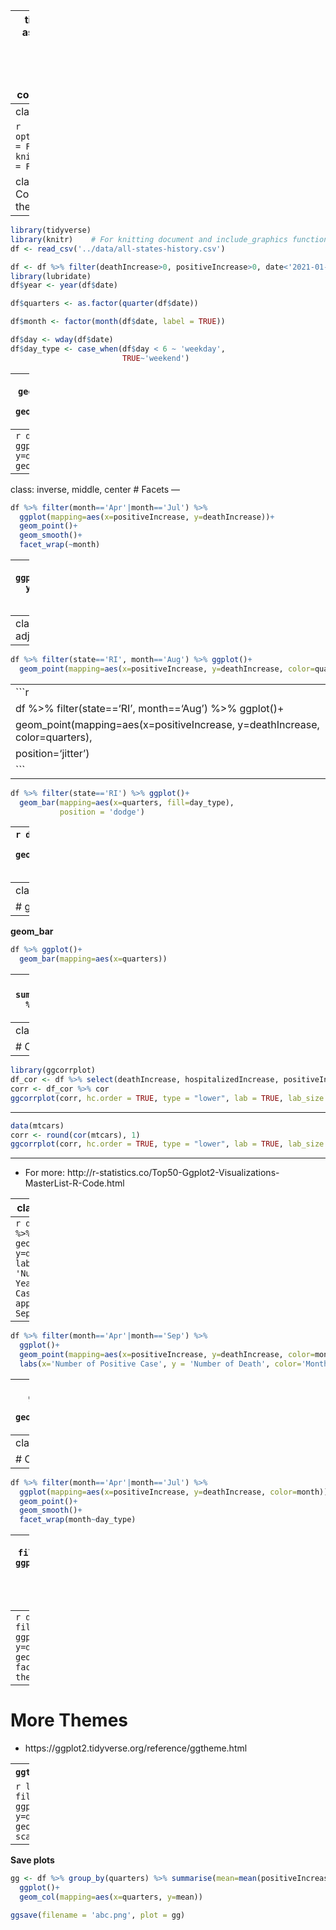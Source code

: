 
---
title: "Visualization- Some aspects of ggplot2"
output:
  xaringan::moon_reader:
    lib_dir: libs
    nature:
      highlightStyle: github
      highlightLines: true
      countIncrementalSlides: false
      
   

---
class: inverse, middle, center

```r
options(htmltools.dir.version = FALSE)
knitr::opts_chunk$set(message = FALSE, warning = FALSE)
```


class: inverse, middle, center
# Combine multiple graphs with the same aes

---
```r
library(tidyverse)
library(knitr)    # For knitting document and include_graphics function
df <- read_csv('../data/all-states-history.csv')

df <- df %>% filter(deathIncrease>0, positiveIncrease>0, date<'2021-01-01')
library(lubridate)
df$year <- year(df$date)

df$quarters <- as.factor(quarter(df$date))

df$month <- factor(month(df$date, label = TRUE))

df$day <- wday(df$date)
df$day_type <- case_when(df$day < 6 ~ 'weekday',
                         TRUE~'weekend')
```
---
```r
df %>% ggplot()+ 
  geom_point(mapping=aes(x=positiveIncrease, y=deathIncrease, color=quarters))+
  geom_smooth(mapping=aes(x=positiveIncrease, y=deathIncrease, color=quarters))
```
---
```r
df %>% ggplot(mapping=aes(x=positiveIncrease, y=deathIncrease, color=quarters))+ 
  geom_point()+
  geom_smooth()
```
---
class: inverse, middle, center
# Facets
---
```r
df %>% filter(month=='Apr'|month=='Jul') %>% 
  ggplot(mapping=aes(x=positiveIncrease, y=deathIncrease))+ 
  geom_point()+
  geom_smooth()+
  facet_wrap(~month)
```

---
```r
df %>% 
  ggplot(mapping=aes(x=positiveIncrease, y=deathIncrease, color=quarters))+ 
  geom_point()+
  geom_smooth()+
  facet_wrap(quarters~day_type)
```
---
class: inverse, middle, center
# Position adjustments
---
```r
df %>% filter(state=='RI', month=='Aug') %>% ggplot()+ 
  geom_point(mapping=aes(x=positiveIncrease, y=deathIncrease, color=quarters))
```
---
```r
df %>% filter(state=='RI', month=='Aug') %>% ggplot()+ 
  geom_point(mapping=aes(x=positiveIncrease, y=deathIncrease, color=quarters), 
             position='jitter')
```
---

```r
df %>% filter(state=='RI') %>% ggplot()+ 
  geom_bar(mapping=aes(x=quarters, fill=day_type), 
           position = 'dodge')
```
---
```r
df %>% filter(state=='RI') %>% ggplot()+ 
  geom_bar(mapping=aes(x=quarters, fill=day_type), 
           position = 'fill')
```
---
class: inverse, middle, center

# geom_bar vs. geom_col
---
**geom_bar**
```r
df %>% ggplot()+ 
  geom_bar(mapping=aes(x=quarters))
```

---
**geom_col**
```r
df %>% group_by(quarters) %>% summarise(average_positive=mean(positiveIncrease)) %>% 
  ggplot()+ 
  geom_col(mapping=aes(x=quarters, y=average_positive))
```

---
class: inverse, middle, center

# Correlogram

---

```r
library(ggcorrplot)
df_cor <- df %>% select(deathIncrease, hospitalizedIncrease, positiveIncrease, negativeIncrease, totalTestsViralIncrease, totalTestResultsIncrease, totalTestEncountersViralIncrease)
corr <- df_cor %>% cor
ggcorrplot(corr, hc.order = TRUE, type = "lower", lab = TRUE, lab_size = 3, method="circle", colors = c("tomato2", "white", "springgreen3"), title="Correlogram", ggtheme=theme_bw)
```
---

```r
data(mtcars)
corr <- round(cor(mtcars), 1)
ggcorrplot(corr, hc.order = TRUE, type = "lower", lab = TRUE, lab_size = 3, method="circle", colors = c("tomato2", "white", "springgreen3"), title="Correlogram", ggtheme=theme_bw)
```

---

- For more: http://r-statistics.co/Top50-Ggplot2-Visualizations-MasterList-R-Code.html

---
class: inverse, middle, center
# Labels/Title

---
```r
df %>% filter(month=='Apr'|month=='Sep') %>% 
  ggplot()+ 
  geom_point(mapping=aes(x=positiveIncrease, y=deathIncrease, color=month))+
  labs(x='Number of Positive Case', 
       y = 'Number of Death', 
       color='Month of the Year', 
       title = 'Scatter Plot of Positive Cases and Deaths', 
       caption = 'April appears to be more deadly than September.')
```

---
```r
df %>% filter(month=='Apr'|month=='Sep') %>% 
  ggplot()+ 
  geom_point(mapping=aes(x=positiveIncrease, y=deathIncrease, color=month))+
  labs(x='Number of Positive Case', y = 'Number of Death', color='Month of the Year', title = 'Scatter Plot of Positive Cases and Deaths', caption = 'April appears to be more deadly than September.')
```

---
```r
df %>% filter(month=='Sep') %>% 
  ggplot()+ 
  labs(x='Number of  Positive Case', y='Number of  Death')+
  geom_point(mapping=aes(x=positiveIncrease, y=deathIncrease))
```

---
class: inverse, middle, center

# Change Themes

---
```r
df %>% filter(month=='Apr'|month=='Jul') %>% 
  ggplot(mapping=aes(x=positiveIncrease, y=deathIncrease, color=month))+ 
  geom_point()+
  geom_smooth()+
  facet_wrap(month~day_type)
```

---
```r
df %>% filter(month=='Apr'|month=='Jul') %>% 
  ggplot(mapping=aes(x=positiveIncrease, y=deathIncrease, color=month))+ 
  geom_point()+
  geom_smooth()+
  facet_wrap(month~day_type)+
  theme_dark()
```

---
```r
df %>% filter(month=='Apr'|month=='Jul') %>% 
  ggplot(mapping=aes(x=positiveIncrease, y=deathIncrease, color=month))+ 
  geom_point()+
  geom_smooth()+
  facet_wrap(month~day_type)+
  theme_linedraw()
```
---
# More Themes

- https://ggplot2.tidyverse.org/reference/ggtheme.html

---
**`ggthemes` package**

```r
library(ggthemes)
df %>% filter(month=='Apr'|month=='Jul') %>% 
  ggplot(mapping=aes(x=positiveIncrease, y=deathIncrease, color=month))+ 
  geom_point()+geom_smooth()+facet_wrap(month~day_type)+
  scale_color_stata()
```

---
**Save plots**
```r
gg <- df %>% group_by(quarters) %>% summarise(mean=mean(positiveIncrease)) %>% 
  ggplot()+ 
  geom_col(mapping=aes(x=quarters, y=mean))

ggsave(filename = 'abc.png', plot = gg)
```
